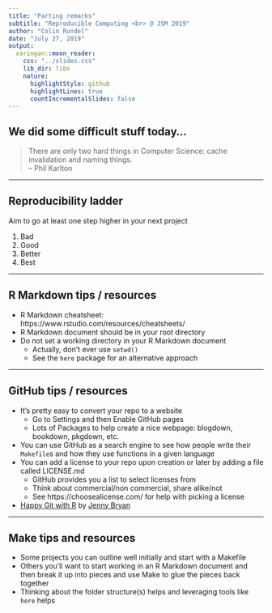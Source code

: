 ```yaml
---
title: "Parting remarks"
subtitle: "Reproducible Computing <br> @ JSM 2019"
author: "Colin Rundel"
date: "July 27, 2019"
output:
  xaringan::moon_reader:
    css: "../slides.css"
    lib_dir: libs
    nature:
      highlightStyle: github
      highlightLines: true
      countIncrementalSlides: false
---
```



## We did some difficult stuff today...

>There are only two hard things in Computer Science: cache invalidation and naming things.  
-- Phil Karlton

---

## Reproducibility ladder

Aim to go at least one step higher in your next project

1. Bad
2. Good
3. Better
4. Best

---

## R Markdown tips / resources

- R Markdown cheatsheet: https://www.rstudio.com/resources/cheatsheets/
- R Markdown document should be in your root directory
- Do not set a working directory in your R Markdown document
  - Actually, don't ever use `setwd()`
  - See the `here` package for an alternative approach

---

## GitHub tips / resources

- It's pretty easy to convert your repo to a website
  - Go to Settings and then Enable GitHub pages
  - Lots of Packages to help create a nice webpage: blogdown, bookdown, pkgdown, etc.
- You can use GitHub as a search engine to see how people write their `Makefile`s and how they use functions in a given language
- You can add a license to your repo upon creation or later by adding a file called LICENSE.md
  - GitHub provides you a list to select licenses from
  - Think about commercial/non commercial, share alike/not
  - See https://choosealicense.com/ for help with picking a license
- [Happy Git with R](http://happygitwithr.com/) by [Jenny Bryan](http://github.com/jennybc)

---

## Make tips and resources

- Some projects you can outline well initially and start with a Makefile
- Others you'll want to start working in an R Markdown document and then break it up into pieces and use Make to glue the pieces back together
- Thinking about the folder structure(s) helps and leveraging tools like `here` helps
